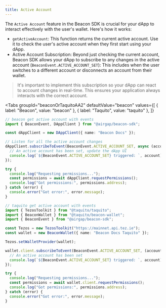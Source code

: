 ```yaml
---
title: Active Account
---
```



The `Active Account` feature in the Beacon SDK is crucial for your dApp to interact effectively with the user's wallet.
Here's how it works:

- `getActiveAccount`: This function returns the current active account. Use it to check the user's active account when they first start using your dApp.
- Active Account Subscription: Beyond just checking the current account, Beacon SDK allows your dApp to subscribe to any changes in the active account (`BeaconEvent.ACTIVE_ACCOUNT_SET`): This includes when the user switches to a different account or disconnects an account from their wallet.

> It's important to implement this subscription so your dApp can react to account changes in real-time. This ensures your application always interacts with the correct account.

<Tabs
  groupId="beaconOrTaquitoAA2"
  defaultValue="beacon"
  values={[
    { label: "Beacon", value: "beacon" },
    { label: "Taquito", value: "taquito" },
  ]}
>
  <TabItem value="beacon">

```ts live
// beacon get active account with events
import { BeaconEvent, DAppClient } from "@airgap/beacon-sdk";

const dAppClient = new DAppClient({ name: "Beacon Docs" });

// Listen for all the active account changes
dAppClient.subscribeToEvent(BeaconEvent.ACTIVE_ACCOUNT_SET, async (account) => {
  // An active account has been set, update the dApp UI
  console.log(`${BeaconEvent.ACTIVE_ACCOUNT_SET} triggered: `, account);
});

try {
  console.log("Requesting permissions...");
  const permissions = await dAppClient.requestPermissions();
  console.log("Got permissions:", permissions.address);
} catch (error) {
  console.error("Got error:", error.message);
}
```

</TabItem>
<TabItem value="taquito">

```ts live
// taquito get active account with events
import { TezosToolkit } from "@taquito/taquito";
import { BeaconWallet } from "@taquito/beacon-wallet";
import { BeaconEvent } from "@airgap/beacon-sdk";

const Tezos = new TezosToolkit("https://mainnet.api.tez.ie");
const wallet = new BeaconWallet({ name: "Beacon Docs Taquito" });

Tezos.setWalletProvider(wallet);

wallet.client.subscribeToEvent(BeaconEvent.ACTIVE_ACCOUNT_SET, (account) => {
  // An active account has been set
  console.log(`${BeaconEvent.ACTIVE_ACCOUNT_SET} triggered: `, account);
});

try {
  console.log("Requesting permissions...");
  const permissions = await wallet.client.requestPermissions();
  console.log("Got permissions:", permissions.address);
} catch (error) {
  console.error("Got error:", error.message);
}
```

</TabItem>
</Tabs>
